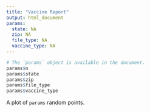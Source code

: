 ```yaml
---
title: "Vaccine Report"
output: html_document
params:
  state: NA
  zip: NA
  file_type: NA
  vaccine_type: NA
---
```


```r
# The `params` object is available in the document.
params$n
params$state
params$zip
params$file_type
params$vaccine_type
```

A plot of `params` random points.

```r
```
